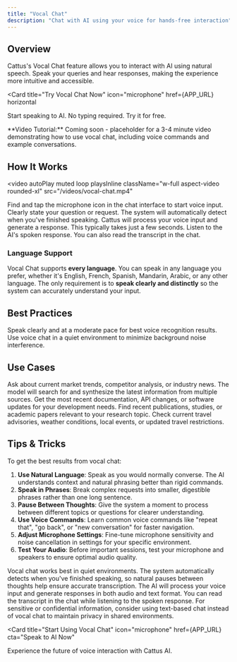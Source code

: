 ```yaml
---
title: "Vocal Chat"
description: "Chat with AI using your voice for hands-free interaction"
---
```



## Overview

Cattus's Vocal Chat feature allows you to interact with AI using natural speech. Speak your queries and hear responses, making the experience more intuitive and accessible.

<Card
  title="Try Vocal Chat Now"
  icon="microphone"
  href={APP_URL}
  horizontal
>
  Start speaking to AI. No typing required. Try it for free.
</Card>

<Info>
**Video Tutorial:** Coming soon - placeholder for a 3-4 minute video demonstrating how to use vocal chat, including voice commands and example conversations.
</Info>

## How It Works

<video
  autoPlay
  muted
  loop
  playsInline
  className="w-full aspect-video rounded-xl"
  src="/videos/vocal-chat.mp4"
>
</video>

<Steps>
  <Step title="Click the Microphone">
    Find and tap the microphone icon in the chat interface to start voice input.
  </Step>

  <Step title="Speak Your Message">
    Clearly state your question or request. The system will automatically detect when you've finished speaking.
  </Step>

  <Step title="Wait for Processing">
    Cattus will process your voice input and generate a response. This typically takes just a few seconds.
  </Step>

  <Step title="Hear the Response">
    Listen to the AI's spoken response. You can also read the transcript in the chat.
  </Step>
</Steps>

### Language Support

Vocal Chat supports **every language**. You can speak in any language you prefer, whether it's English, French, Spanish, Mandarin, Arabic, or any other language. The only requirement is to **speak clearly and distinctly** so the system can accurately understand your input.

## Best Practices

<CardGroup cols={2}>
  <Card title="Clear Speech" icon="volume-up">
    Speak clearly and at a moderate pace for best voice recognition results.
  </Card>
  <Card title="Quiet Environment" icon="volume-off">
    Use voice chat in a quiet environment to minimize background noise interference.
  </Card>
</CardGroup>

## Use Cases

<Accordion title="Market Research">
  Ask about current market trends, competitor analysis, or industry news. The model will search for and synthesize the latest information from multiple sources.
</Accordion>

<Accordion title="Technical Documentation">
  Get the most recent documentation, API changes, or software updates for your development needs.
</Accordion>

<Accordion title="Academic Research">
  Find recent publications, studies, or academic papers relevant to your research topic.
</Accordion>

<Accordion title="Travel Planning">
  Check current travel advisories, weather conditions, local events, or updated travel restrictions.
</Accordion>

## Tips & Tricks

To get the best results from vocal chat:

1. **Use Natural Language**: Speak as you would normally converse. The AI understands context and natural phrasing better than rigid commands.
2. **Speak in Phrases**: Break complex requests into smaller, digestible phrases rather than one long sentence.
3. **Pause Between Thoughts**: Give the system a moment to process between different topics or questions for clearer understanding.
4. **Use Voice Commands**: Learn common voice commands like "repeat that", "go back", or "new conversation" for faster navigation.
5. **Adjust Microphone Settings**: Fine-tune microphone sensitivity and noise cancellation in settings for your specific environment.
6. **Test Your Audio**: Before important sessions, test your microphone and speakers to ensure optimal audio quality.

<Tip>
Vocal chat works best in quiet environments. The system automatically detects when you've finished speaking, so natural pauses between thoughts help ensure accurate transcription.
</Tip>

<Info>
The AI will process your voice input and generate responses in both audio and text format. You can read the transcript in the chat while listening to the spoken response.
</Info>

<Warning>
For sensitive or confidential information, consider using text-based chat instead of vocal chat to maintain privacy in shared environments.
</Warning>

<Card
  title="Start Using Vocal Chat"
  icon="microphone"
  href={APP_URL}
  cta="Speak to AI Now"
>
  Experience the future of voice interaction with Cattus AI.
</Card>